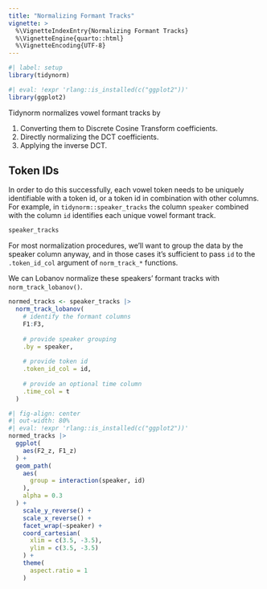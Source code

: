 ```yaml
---
title: "Normalizing Formant Tracks"
vignette: >
  %\VignetteIndexEntry{Normalizing Formant Tracks}
  %\VignetteEngine{quarto::html}
  %\VignetteEncoding{UTF-8}
---
```


```r
#| label: setup
library(tidynorm)
```

```r
#| eval: !expr 'rlang::is_installed(c("ggplot2"))'
library(ggplot2)
```

Tidynorm normalizes vowel formant tracks by

1.  Converting them to Discrete Cosine Transform coefficients.
2.  Directly normalizing the DCT coefficients.
3.  Applying the inverse DCT.

## Token IDs

In order to do this successfully, each vowel token needs to be uniquely identifiable with a token id, or a token id in combination with other columns.
For example, in `tidynorm::speaker_tracks` the column `speaker` combined with the column `id` identifies each unique vowel formant track.

```r
speaker_tracks
```

For most normalization procedures, we'll want to group the data by the speaker column anyway, and in those cases it's sufficient to pass `id` to the `.token_id_col` argument of `norm_track_*` functions.

We can Lobanov normalize these speakers' formant tracks with `norm_track_lobanov()`.

```r
normed_tracks <- speaker_tracks |> 
  norm_track_lobanov(
    # identify the formant columns
    F1:F3,
    
    # provide speaker grouping
    .by = speaker,
    
    # provide token id
    .token_id_col = id,
    
    # provide an optional time column
    .time_col = t
  )
```

```r
#| fig-align: center
#| out-width: 80%
#| eval: !expr 'rlang::is_installed(c("ggplot2"))'
normed_tracks |> 
  ggplot(
    aes(F2_z, F1_z)
  ) +
  geom_path(
    aes(
      group = interaction(speaker, id)
    ),
    alpha = 0.3
  ) +
    scale_y_reverse() +
    scale_x_reverse() +
    facet_wrap(~speaker) +
    coord_cartesian(
      xlim = c(3.5, -3.5),
      ylim = c(3.5, -3.5)
    ) +
    theme(
      aspect.ratio = 1
    )

```
